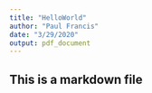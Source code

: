 ```yaml
---
title: "HelloWorld"
author: "Paul Francis"
date: "3/29/2020"
output: pdf_document
---
```


## This is a markdown file
